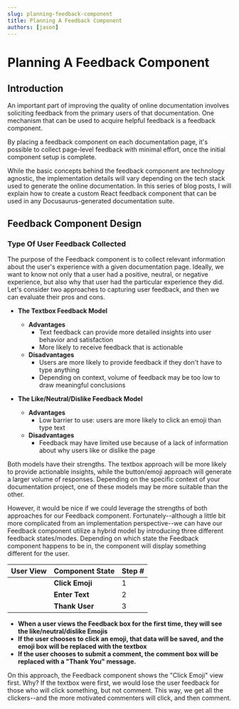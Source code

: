 ```yaml
---
slug: planning-feedback-component
title: Planning A Feedback Component
authors: [jason]
---
```



# Planning A Feedback Component

<TOCInline toc={toc} />

## Introduction

An important part of improving the quality of online documentation involves soliciting feedback from the primary users of that documentation. One mechanism that can be used to acquire helpful feedback is a feedback component.

By placing a feedback component on each documentation page, it's possible to collect page-level feedback with minimal effort, once the initial component setup is complete.

While the basic concepts behind the feedback component are technology agnostic, the implementation details will vary depending on the tech stack used to generate the online documentation. In this series of blog posts, I will explain how to create a custom React feedback component that can be used in any Docusaurus-generated documentation suite. 

## Feedback Component Design

### Type Of User Feedback Collected

The purpose of the Feedback component is to collect relevant information about the user's experience with a given documentation page. Ideally, we want to know not only that a user had a positive, neutral, or negative experience, but also why that user had the particular experience they did. Let's consider two approaches to capturing user feedback, and then we can evaluate their pros and cons.

- **The Textbox Feedback Model**

  <TextboxFeedbackModel />

  - **Advantages**
    - Text feedback can provide more detailed insights into user behavior and satisfaction
    - More likely to receive feedback that is actionable
  - **Disadvantages**
    - Users are more likely to provide feedback if they don't have to type anything
    - Depending on context, volume of feedback may be too low to draw meaningful conclusions

- **The Like/Neutral/Dislike Feedback Model**

  <ClickFeedbackModel />

  - **Advantages**
    - Low barrier to use: users are more likely to click an emoji than type text
  - **Disadvantages**
    - Feedback may have limited use because of a lack of information about why users like or dislike the page 

Both models have their strengths. The textbox approach will be more likely to provide actionable insights, while the button/emoji approach will generate a larger volume of responses. Depending on the specific context of your documentation project, one of these models may be more suitable than the other.

However, it would be nice if we could leverage the strengths of both approaches for our Feedback component. Fortunately--although a little bit more complicated from an implementation perspective--we can have our Feedback component utilize a hybrid model by introducing three different feedback states/modes. Depending on which state the Feedback component happens to be in, the component will display something different for the user.   


| User View                | Component State     | Step # |
|--------------------------|---------------------|--------|
| <ClickFeedbackModel />   | **Click Emoji**     | 1      |
| <TextboxFeedbackModel /> | **Enter Text**      | 2      |
| <ThanksFeedbackModel />  | **Thank User**      | 3      |

- **When a user views the Feedback box for the first time, they will see the like/neutral/dislike Emojis**
- **If the user chooses to click an emoji, that data will be saved, and the emoji box will be replaced with the textbox**
- **If the user chooses to submit a comment, the comment box will be replaced with a "Thank You" message.**

On this approach, the Feedback component shows the "Click Emoji" view first. Why? If the textbox were first, we would lose the user feedback for those who will click something, but not comment. This way, we get all the clickers--and the more motivated commenters will click, and then comment.